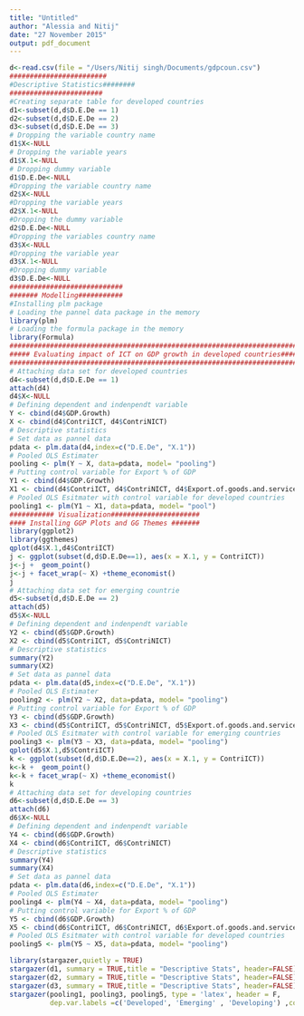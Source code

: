 ```yaml
---
title: "Untitled"
author: "Alessia and Nitij"
date: "27 November 2015"
output: pdf_document
---
```



```r
d<-read.csv(file = "/Users/Nitij singh/Documents/gdpcoun.csv")
########################
#Descriptive Statistics########
#######################
#Creating separate table for developed countries
d1<-subset(d,d$D.E.De == 1)
d2<-subset(d,d$D.E.De == 2)
d3<-subset(d,d$D.E.De == 3)
# Dropping the variable country name
d1$X<-NULL
# Dropping the variable years
d1$X.1<-NULL
# Dropping dummy variable
d1$D.E.De<-NULL
#Dropping the variable country name
d2$X<-NULL
#Dropping the variable years
d2$X.1<-NULL
#Dropping the dummy variable
d2$D.E.De<-NULL
#Dropping the variables country name
d3$X<-NULL
#Dropping the variable year
d3$X.1<-NULL
#Dropping dummy variable
d3$D.E.De<-NULL
############################
####### Modelling###########
#Installing plm package
# Loading the pannel data package in the memory
library(plm)
# Loading the formula package in the memory 
library(Formula)
##########################################################################
##### Evaluating impact of ICT on GDP growth in developed countries#######
##########################################################################
# Attaching data set for developed countries
d4<-subset(d,d$D.E.De == 1)
attach(d4)
d4$X<-NULL
# Defining dependent and indenpendt variable
Y <- cbind(d4$GDP.Growth)
X <- cbind(d4$ContriICT, d4$ContriNICT)
# Descriptive statistics
# Set data as pannel data
pdata <- plm.data(d4,index=c("D.E.De", "X.1"))
# Pooled OLS Estimater 
pooling <- plm(Y ~ X, data=pdata, model= "pooling")
# Putting control variable for Export % of GDP
Y1 <- cbind(d4$GDP.Growth)
X1 <- cbind(d4$ContriICT, d4$ContriNICT, d4$Export.of.goods.and.services....of.GDP.)
# Pooled OLS Esitmater with control variable for developed countries 
pooling1 <- plm(Y1 ~ X1, data=pdata, model= "pool")
########### Visualization######################
#### Installing GGP Plots and GG Themes #######
library(ggplot2)
library(ggthemes)
qplot(d4$X.1,d4$ContriICT)
j <- ggplot(subset(d,d$D.E.De==1), aes(x = X.1, y = ContriICT))
j<-j +  geom_point() 
j<-j + facet_wrap(~ X) +theme_economist()
j
# Attaching data set for emerging countrie
d5<-subset(d,d$D.E.De == 2)
attach(d5)
d5$X<-NULL
# Defining dependent and indenpendt variable
Y2 <- cbind(d5$GDP.Growth)
X2 <- cbind(d5$ContriICT, d5$ContriNICT)
# Descriptive statistics
summary(Y2)
summary(X2)
# Set data as pannel data
pdata <- plm.data(d5,index=c("D.E.De", "X.1"))
# Pooled OLS Estimater 
pooling2 <- plm(Y2 ~ X2, data=pdata, model= "pooling")
# Putting control variable for Export % of GDP
Y3 <- cbind(d5$GDP.Growth)
X3 <- cbind(d5$ContriICT, d5$ContriNICT, d5$Export.of.goods.and.services....of.GDP.)
# Pooled OLS Esitmater with control variable for emerging countries 
pooling3 <- plm(Y3 ~ X3, data=pdata, model= "pooling")
qplot(d5$X.1,d5$ContriICT)
k <- ggplot(subset(d,d$D.E.De==2), aes(x = X.1, y = ContriICT))
k<-k +  geom_point() 
k<-k + facet_wrap(~ X) +theme_economist()
k
# Attaching data set for developing countries
d6<-subset(d,d$D.E.De == 3)
attach(d6)
d6$X<-NULL
# Defining dependent and indenpendt variable
Y4 <- cbind(d6$GDP.Growth)
X4 <- cbind(d6$ContriICT, d6$ContriNICT)
# Descriptive statistics
summary(Y4)
summary(X4)
# Set data as pannel data
pdata <- plm.data(d6,index=c("D.E.De", "X.1"))
# Pooled OLS Estimater 
pooling4 <- plm(Y4 ~ X4, data=pdata, model= "pooling")
# Putting control variable for Export % of GDP
Y5 <- cbind(d6$GDP.Growth)
X5 <- cbind(d6$ContriICT, d6$ContriNICT, d6$Export.of.goods.and.services....of.GDP.)
# Pooled OLS Esitmater with control variable for developed countries 
pooling5 <- plm(Y5 ~ X5, data=pdata, model= "pooling")
```

```r
library(stargazer,quietly = TRUE)
stargazer(d1, summary = TRUE,title = "Descriptive Stats", header=FALSE)
stargazer(d2, summary = TRUE,title = "Descriptive Stats", header=FALSE)
stargazer(d3, summary = TRUE,title = "Descriptive Stats", header=FALSE)
stargazer(pooling1, pooling3, pooling5, type = 'latex', header = F,
          dep.var.labels =c('Developed', 'Emerging' , 'Developing') ,covariate.labels =c('ICT', 'Non-ICT', 'Export % GDP','ICT', 'Non-ICT', 'Export % GDP','ICT', 'Non-ICT', 'Export % GDP'))
```

